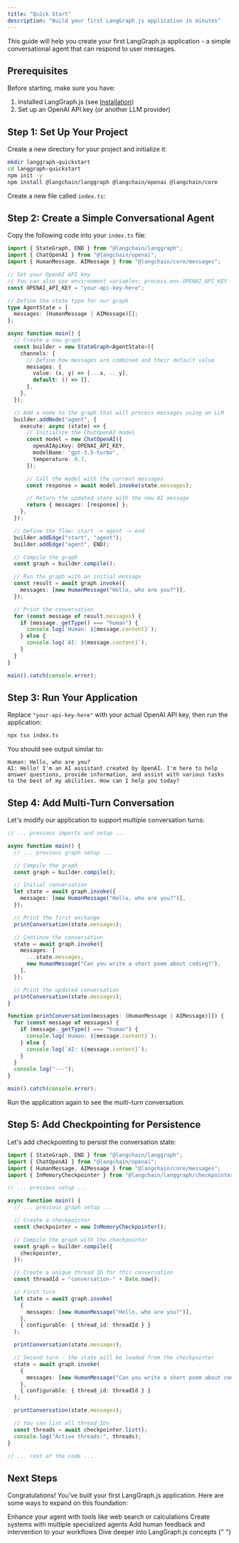 ```yaml
---
title: "Quick Start"
description: "Build your first LangGraph.js application in minutes"
---
```


This guide will help you create your first LangGraph.js application - a simple conversational agent that can respond to user messages.

## Prerequisites

Before starting, make sure you have:

1. Installed LangGraph.js (see [Installation](/langgraph-js/installation))
2. Set up an OpenAI API key (or another LLM provider)

## Step 1: Set Up Your Project

Create a new directory for your project and initialize it:

```bash
mkdir langgraph-quickstart
cd langgraph-quickstart
npm init -y
npm install @langchain/langgraph @langchain/openai @langchain/core
```

Create a new file called `index.ts`:

## Step 2: Create a Simple Conversational Agent

Copy the following code into your `index.ts` file:

```typescript
import { StateGraph, END } from "@langchain/langgraph";
import { ChatOpenAI } from "@langchain/openai";
import { HumanMessage, AIMessage } from "@langchain/core/messages";

// Set your OpenAI API key
// You can also use environment variables: process.env.OPENAI_API_KEY
const OPENAI_API_KEY = "your-api-key-here";

// Define the state type for our graph
type AgentState = {
  messages: (HumanMessage | AIMessage)[];
};

async function main() {
  // Create a new graph
  const builder = new StateGraph<AgentState>({
    channels: {
      // Define how messages are combined and their default value
      messages: {
        value: (x, y) => [...x, ...y],
        default: () => [],
      },
    },
  });

  // Add a node to the graph that will process messages using an LLM
  builder.addNode("agent", {
    execute: async (state) => {
      // Initialize the ChatOpenAI model
      const model = new ChatOpenAI({
        openAIApiKey: OPENAI_API_KEY,
        modelName: "gpt-3.5-turbo",
        temperature: 0.7,
      });

      // Call the model with the current messages
      const response = await model.invoke(state.messages);

      // Return the updated state with the new AI message
      return { messages: [response] };
    },
  });

  // Define the flow: start -> agent -> end
  builder.addEdge("start", "agent");
  builder.addEdge("agent", END);

  // Compile the graph
  const graph = builder.compile();

  // Run the graph with an initial message
  const result = await graph.invoke({
    messages: [new HumanMessage("Hello, who are you?")],
  });

  // Print the conversation
  for (const message of result.messages) {
    if (message._getType() === "human") {
      console.log(`Human: ${message.content}`);
    } else {
      console.log(`AI: ${message.content}`);
    }
  }
}

main().catch(console.error);
```

## Step 3: Run Your Application

Replace `"your-api-key-here"` with your actual OpenAI API key, then run the application:

```bash
npx tsx index.ts
```

You should see output similar to:

```
Human: Hello, who are you?
AI: Hello! I'm an AI assistant created by OpenAI. I'm here to help answer questions, provide information, and assist with various tasks to the best of my abilities. How can I help you today?
```

## Step 4: Add Multi-Turn Conversation

Let's modify our application to support multiple conversation turns:

```typescript
// ... previous imports and setup ...

async function main() {
  // ... previous graph setup ...

  // Compile the graph
  const graph = builder.compile();

  // Initial conversation
  let state = await graph.invoke({
    messages: [new HumanMessage("Hello, who are you?")],
  });

  // Print the first exchange
  printConversation(state.messages);

  // Continue the conversation
  state = await graph.invoke({
    messages: [
      ...state.messages,
      new HumanMessage("Can you write a short poem about coding?"),
    ],
  });

  // Print the updated conversation
  printConversation(state.messages);
}

function printConversation(messages: (HumanMessage | AIMessage)[]) {
  for (const message of messages) {
    if (message._getType() === "human") {
      console.log(`Human: ${message.content}`);
    } else {
      console.log(`AI: ${message.content}`);
    }
  }
  console.log("---");
}

main().catch(console.error);
```

Run the application again to see the multi-turn conversation.

## Step 5: Add Checkpointing for Persistence

Let's add checkpointing to persist the conversation state:

```typescript
import { StateGraph, END } from "@langchain/langgraph";
import { ChatOpenAI } from "@langchain/openai";
import { HumanMessage, AIMessage } from "@langchain/core/messages";
import { InMemoryCheckpointer } from "@langchain/langgraph/checkpointers";

// ... previous setup ...

async function main() {
  // ... previous graph setup ...

  // Create a checkpointer
  const checkpointer = new InMemoryCheckpointer();

  // Compile the graph with the checkpointer
  const graph = builder.compile({
    checkpointer,
  });

  // Create a unique thread ID for this conversation
  const threadId = "conversation-" + Date.now();

  // First turn
  let state = await graph.invoke(
    {
      messages: [new HumanMessage("Hello, who are you?")],
    },
    { configurable: { thread_id: threadId } }
  );

  printConversation(state.messages);

  // Second turn - the state will be loaded from the checkpointer
  state = await graph.invoke(
    {
      messages: [new HumanMessage("Can you write a short poem about coding?")],
    },
    { configurable: { thread_id: threadId } }
  );

  printConversation(state.messages);

  // You can list all thread IDs
  const threads = await checkpointer.list();
  console.log("Active threads:", threads);
}

// ... rest of the code ...
```

## Next Steps

Congratulations! You've built your first LangGraph.js application. Here are some ways to expand on this foundation:

<CardGroup cols={2}>
  <Card
    title="Add Tools"
    icon="wrench"
    href="/langgraph-js/examples/conversational-agent"
  >
    Enhance your agent with tools like web search or calculations
  </Card>
  <Card
    title="Multi-Agent Systems"
    icon="users"
    href="/langgraph-js/advanced/multi-agent-systems"
  >
    Create systems with multiple specialized agents
  </Card>
  <Card
    title="Human-in-the-Loop"
    icon="user"
    href="/langgraph-js/advanced/human-in-the-loop"
  >
    Add human feedback and intervention to your workflows
  </Card>
  <Card
    title="Core Concepts"
    icon="brain"
    href="/langgraph-js/core-concepts/state-graph"
  >
    Dive deeper into LangGraph.js concepts
  </Card>
</CardGroup>{" "}
